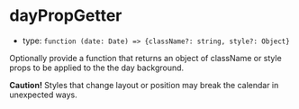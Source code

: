 
# dayPropGetter

- type: `function (date: Date) => {className?: string, style?: Object}`

Optionally provide a function that returns an object of className or style props to be applied to the the day background.

**Caution!** Styles that change layout or position may break the calendar in unexpected ways.

<Canvas>
  <Story id="props--day-prop-getter" />
</Canvas>

